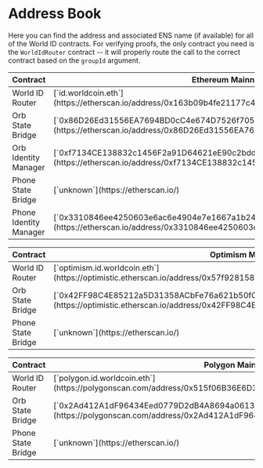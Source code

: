 # Address Book

Here you can find the address and associated ENS name (if available) for all of the World ID contracts. For verifying proofs, the only contract you need is the `WorldIdRouter` contract -- it will properly route the call to the correct contract based on the `groupId` argument.

<Tabs>
<TabItem label="Ethereum">
<table>
  <thead>
    <tr>
      <th>Contract</th>
      <th>Ethereum Mainnet</th>
      <th>Ethereum Goerli Testnet</th>
    </tr>
  </thead>
  <tbody>
    <tr>
      <td className="align-middle">World ID Router</td>
      <td className="align-middle">[`id.worldcoin.eth`](https://etherscan.io/address/0x163b09b4fe21177c455d850bd815b6d583732432#code)</td>
      <td className="align-middle">[`goerli.id.worldcoin.eth`](https://goerli.etherscan.io/address/0x05C4AE6bC33e6308004a47EbFa99E5Abb4133f86#code)</td>
    </tr>
    <tr>
      <td className="align-middle">Orb State Bridge</td>
      <td className="align-middle">[`0x86D26Ed31556EA7694BD0cC4e674D7526f70511a`](https://etherscan.io/address/0x86D26Ed31556EA7694BD0cC4e674D7526f70511a#code)</td>
      <td className="align-middle">[`0xcd60da00e20be3d23e2e135283423fd86867c98d`](https://goerli.etherscan.io/address/0xcd60da00e20be3d23e2e135283423fd86867c98d#code)</td>
    </tr>
    <tr>
      <td className="align-middle">Orb Identity Manager</td>
      <td className="align-middle">[`0xf7134CE138832c1456F2a91D64621eE90c2bddEa`](https://etherscan.io/address/0xf7134CE138832c1456F2a91D64621eE90c2bddEa#code)</td>
      <td className="align-middle">[`0x711965c7805635315201d0963148DF4445505182`](https://goerli.etherscan.io/address/0x711965c7805635315201d0963148DF4445505182#code)</td>
    </tr>
    <tr>
      <td className="align-middle">Phone State Bridge</td>
      <td className="align-middle">[`unknown`](https://etherscan.io/)</td>
      <td className="align-middle">[`unknown`](https://etherscan.io/)</td>
    </tr>
    <tr>
      <td className="align-middle">Phone Identity Manager</td>
      <td className="align-middle">[`0x3310846ee4250603e6ac6e4904e7e1667a1b248a`](https://etherscan.io/address/0x3310846ee4250603e6ac6e4904e7e1667a1b248a#code)</td>
      <td className="align-middle">[`0xAcd2F54cA0304Dc1870500fEEEa3e5c6Cd70c1FC`](https://goerli.etherscan.io/address/0xAcd2F54cA0304Dc1870500fEEEa3e5c6Cd70c1FC#code)</td>
    </tr>
  </tbody>
</table>
</TabItem>
<TabItem label="Optimism">
<table>
  <thead>
    <tr>
      <th>Contract</th>
      <th>Optimism Mainnet</th>
      <th>Optimism Goerli Testnet</th>
    </tr>
  </thead>
  <tbody>
    <tr>
      <td className="align-middle">World ID Router</td>
      <td className="align-middle">[`optimism.id.worldcoin.eth`](https://optimistic.etherscan.io/address/0x57f928158C3EE7CDad1e4D8642503c4D0201f611#code)</td>
      <td className="align-middle">[`op-goerli.id.worldcoin.eth`](https://goerli-optimism.etherscan.io/address/0xfc1315089316fcfe586a8e0a92873c258de8aac1#code)</td>
    </tr>
    <tr>
      <td className="align-middle">Orb State Bridge</td>
      <td className="align-middle">[`0x42FF98C4E85212a5D31358ACbFe76a621b50fC02`](https://optimistic.etherscan.io/address/0x42FF98C4E85212a5D31358ACbFe76a621b50fC02#code)</td>
      <td className="align-middle">[`0x58BF811321D2E953FcfbCA4CdEB7DB73beB72386`](https://goerli-optimism.etherscan.io/address/0x58BF811321D2E953FcfbCA4CdEB7DB73beB72386#code)</td>
    </tr>
    <tr>
      <td className="align-middle">Phone State Bridge</td>
      <td className="align-middle">[`unknown`](https://etherscan.io/)</td>
      <td className="align-middle">[`unknown`](https://etherscan.io/)</td>
    </tr>
  </tbody>
</table>
</TabItem>
<TabItem label="Polygon">
<table>
  <thead>
    <tr>
      <th>Contract</th>
      <th>Polygon Mainnet</th>
      <th>Polygon Mumbai Testnet</th>
    </tr>
  </thead>
  <tbody>
    <tr>
      <td className="align-middle">World ID Router</td>
      <td className="align-middle">[`polygon.id.worldcoin.eth`](https://polygonscan.com/address/0x515f06B36E6D3b707eAecBdeD18d8B384944c87f#code)</td>
      <td className="align-middle">[`mumbai.id.worldcoin.eth`](https://mumbai.polygonscan.com/address/0x719683F13Eeea7D84fCBa5d7d17Bf82e03E3d260#code)</td>
    </tr>
    <tr>
      <td className="align-middle">Orb State Bridge</td>
      <td className="align-middle">[`0x2Ad412A1dF96434Eed0779D2dB4A8694a06132f8`](https://polygonscan.com/address/0x2Ad412A1dF96434Eed0779D2dB4A8694a06132f8#code)</td>
      <td className="align-middle">[`0x8d6308aC8d34088587Ef345736389Ee915e2A9dA`](https://mumbai.polygonscan.com/address/0x8d6308ac8d34088587ef345736389ee915e2a9da#code)</td>
    </tr>
    <tr>
      <td className="align-middle">Phone State Bridge</td>
      <td className="align-middle">[`unknown`](https://etherscan.io/)</td>
      <td className="align-middle">[`unknown`](https://etherscan.io/)</td>
    </tr>
  </tbody>
</table>
</TabItem>
</Tabs>